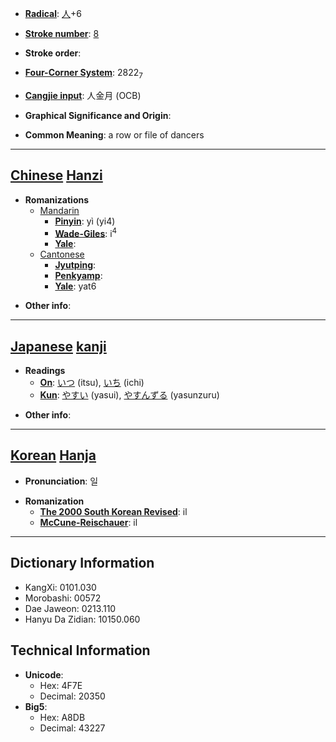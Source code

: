 * '''[[Wiktionary:Chinese radical index| Radical]]''': [[Wiktionary:Chinese radical index 人|人]]+6

* '''[[Wiktionary:Chinese total strokes index|Stroke number]]''': [[Wiktionary:Chinese total strokes index 8|8]]

* '''Stroke order''': 

* '''[[Wiktionary:Chinese four corner index|Four-Corner System]]''': 2822<sub>7</sub>

* '''[[Wiktionary:Chinese Cangjie index|Cangjie input]]''': 人金月 (OCB)

* '''Graphical Significance and Origin''': 

* '''Common Meaning''': a row or file of dancers

----

== [[Chinese]] [[Hanzi]] ==

* '''Romanizations'''
** [[Mandarin]]
*** '''[[Pinyin]]''': yì (yi4)
*** '''[[Wade-Giles]]''': i<sup>4</sup>
*** '''[[Yale]]''': 
**[[Cantonese]]
***'''[[Jyutping]]''':
***'''[[Penkyamp]]''': 
***'''[[Yale]]''': yat6

* '''Other info''': 

----

== [[Japanese]] [[kanji]] ==

* '''Readings'''
** '''[[On]]''': [[いつ]] (itsu), [[いち]] (ichi)
** '''[[Kun]]''': [[やすい]] (yasui), [[やすんずる]] (yasunzuru)

* '''Other info''':  

----

== [[Korean]] [[Hanja]] ==

* '''Pronunciation''': 일

* '''Romanization'''
** '''[[The 2000 South Korean Revised Romanization|The 2000 South Korean Revised]]''': il
** '''[[McCune-Reischauer]]''': il

----

== Dictionary Information ==

* KangXi: 0101.030
* Morobashi: 00572
* Dae Jaweon: 0213.110
* Hanyu Da Zidian: 10150.060

== Technical Information ==

* '''Unicode''':
** Hex: 4F7E
** Decimal: 20350
* '''Big5''':
** Hex: A8DB
** Decimal: 43227